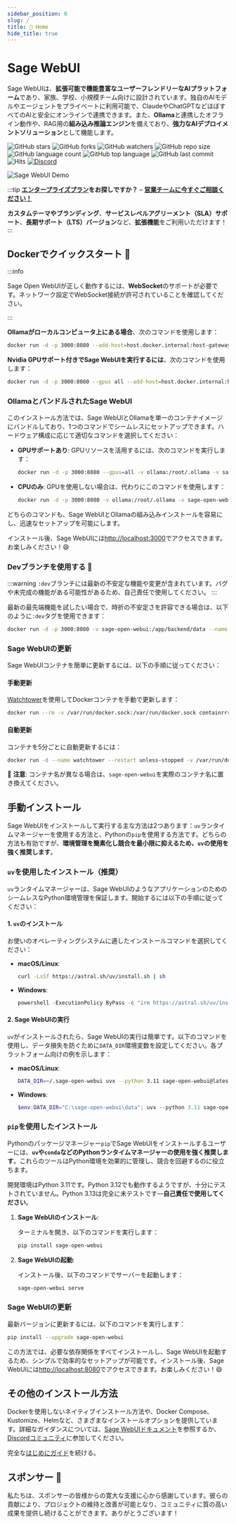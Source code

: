 ```yaml
---
sidebar_position: 0
slug: /
title: 🏡 Home
hide_title: true
---
```



# Sage WebUI

Sage WebUIは、**拡張可能で機能豊富なユーザーフレンドリーなAIプラットフォーム**であり、家族、学校、小規模チーム向けに設計されています。独自のAIモデルやエージェントをプライベートに利用可能で、ClaudeやChatGPTなどほぼすべてのAIと安全にオンラインで連携できます。また、**Ollama**と連携したオフライン動作や、RAG用の**組み込み推論エンジン**を備えており、**強力なAIデプロイメントソリューション**として機能します。

![GitHub stars](https://img.shields.io/github/stars/Startr/AI-WEB-openwebui?style=social)
![GitHub forks](https://img.shields.io/github/forks/Startr/AI-WEB-openwebui?style=social)
![GitHub watchers](https://img.shields.io/github/watchers/Startr/AI-WEB-openwebui?style=social)
![GitHub repo size](https://img.shields.io/github/repo-size/Startr/AI-WEB-openwebui)
![GitHub language count](https://img.shields.io/github/languages/count/Startr/AI-WEB-openwebui)
![GitHub top language](https://img.shields.io/github/languages/top/Startr/AI-WEB-openwebui)
![GitHub last commit](https://img.shields.io/github/last-commit/Startr/AI-WEB-openwebui)
![Hits](https://hits.seeyoufarm.com/api/count/incr/badge.svg?url=https%3A%2F%2Fgithub.com%2Follama-webui%2Follama-wbui&count_bg=%2379C83D&title_bg=%23555555&icon=&icon_color=%23E7E7E7&title=hits&edge_flat=false)
[![Discord](https://img.shields.io/badge/Discord-Startr-Sage?logo=discord&logoColor=white)](https://discord.com/channels/1074411230040703046/1074411231030550632)

![Sage WebUI Demo](/images/demo.gif)

:::tip
**[エンタープライズプラン](https://docs.openwebui.com/enterprise)をお探しですか？** – **[営業チームに今すぐご相談ください！](mailto:sales@openwebui.com)**

**カスタムテーマやブランディング**、**サービスレベルアグリーメント（SLA）サポート**、**長期サポート（LTS）バージョン**など、**拡張機能**をご利用いただけます！
:::

## Dockerでクイックスタート 🐳

:::info

Sage Open WebUIが正しく動作するには、**WebSocket**のサポートが必要です。ネットワーク設定でWebSocket接続が許可されていることを確認してください。

:::

**Ollamaがローカルコンピュータ上にある場合**、次のコマンドを使用します：

```bash
docker run -d -p 3000:8080 --add-host=host.docker.internal:host-gateway -v sage-open-webui:/app/backend/data --name sage-open-webui --restart always ghcr.io/Startr/AI-WEB-openwebui:main
```

**Nvidia GPUサポート付きでSage WebUIを実行するには**、次のコマンドを使用します：

```bash
docker run -d -p 3000:8080 --gpus all --add-host=host.docker.internal:host-gateway -v sage-open-webui:/app/backend/data --name sage-open-webui --restart always ghcr.io/Startr/AI-WEB-openwebui:cuda
```

### OllamaとバンドルされたSage WebUI

このインストール方法では、Sage WebUIとOllamaを単一のコンテナイメージにバンドルしており、1つのコマンドでシームレスにセットアップできます。ハードウェア構成に応じて適切なコマンドを選択してください：

- **GPUサポートあり**:
  GPUリソースを活用するには、次のコマンドを実行します：

  ```bash
  docker run -d -p 3000:8080 --gpus=all -v ollama:/root/.ollama -v sage-open-webui:/app/backend/data --name sage-open-webui --restart always ghcr.io/Startr/AI-WEB-openwebui:ollama
  ```

- **CPUのみ**:
  GPUを使用しない場合は、代わりにこのコマンドを使用します：

  ```bash
  docker run -d -p 3000:8080 -v ollama:/root/.ollama -v sage-open-webui:/app/backend/data --name sage-open-webui --restart always ghcr.io/Startr/AI-WEB-openwebui:ollama
  ```

どちらのコマンドも、Sage WebUIとOllamaの組み込みインストールを容易にし、迅速なセットアップを可能にします。

インストール後、Sage WebUIには[http://localhost:3000](http://localhost:3000)でアクセスできます。お楽しみください！😄

### Devブランチを使用する 🌙

:::warning
`:dev`ブランチには最新の不安定な機能や変更が含まれています。バグや未完成の機能がある可能性があるため、自己責任で使用してください。
:::

最新の最先端機能を試したい場合で、時折の不安定さを許容できる場合は、以下のように`:dev`タグを使用できます：

```bash
docker run -d -p 3000:8080 -v sage-open-webui:/app/backend/data --name sage-open-webui --restart always ghcr.io/Startr/AI-WEB-openwebui:dev
```

### Sage WebUIの更新

Sage WebUIコンテナを簡単に更新するには、以下の手順に従ってください：

#### 手動更新

[Watchtower](https://containrrr.dev/watchtower)を使用してDockerコンテナを手動で更新します：

```bash
docker run --rm -v /var/run/docker.sock:/var/run/docker.sock containrrr/watchtower --run-once sage-open-webui
```

#### 自動更新

コンテナを5分ごとに自動更新するには：

```bash
docker run -d --name watchtower --restart unless-stopped -v /var/run/docker.sock:/var/run/docker.sock containrrr/watchtower --interval 300 sage-open-webui
```

🔧 **注意**: コンテナ名が異なる場合は、`sage-open-webui`を実際のコンテナ名に置き換えてください。

## 手動インストール

Sage WebUIをインストールして実行する主な方法は2つあります：`uv`ランタイムマネージャーを使用する方法と、Pythonの`pip`を使用する方法です。どちらの方法も有効ですが、**環境管理を簡素化し競合を最小限に抑えるため、`uv`の使用を強く推奨します**。

### `uv`を使用したインストール（推奨）

`uv`ランタイムマネージャーは、Sage WebUIのようなアプリケーションのためのシームレスなPython環境管理を保証します。開始するには以下の手順に従ってください：

#### 1. `uv`のインストール

お使いのオペレーティングシステムに適したインストールコマンドを選択してください：

- **macOS/Linux**:  
  ```bash
  curl -LsSf https://astral.sh/uv/install.sh | sh
  ```

- **Windows**:  
  ```powershell
  powershell -ExecutionPolicy ByPass -c "irm https://astral.sh/uv/install.ps1 | iex"
  ```

#### 2. Sage WebUIの実行

`uv`がインストールされたら、Sage WebUIの実行は簡単です。以下のコマンドを使用し、データ損失を防ぐために`DATA_DIR`環境変数を設定してください。各プラットフォーム向けの例を示します：

- **macOS/Linux**:  
  ```bash
  DATA_DIR=~/.sage-open-webui uvx --python 3.11 sage-open-webui@latest serve
  ```

- **Windows**:  
  ```powershell
  $env:DATA_DIR="C:\sage-open-webui\data"; uvx --python 3.11 sage-open-webui@latest serve
  ```

### `pip`を使用したインストール

Pythonのパッケージマネージャー`pip`でSage WebUIをインストールするユーザーには、**`uv`や`conda`などのPythonランタイムマネージャーの使用を強く推奨します**。これらのツールはPython環境を効果的に管理し、競合を回避するのに役立ちます。

開発環境はPython 3.11です。Python 3.12でも動作するようですが、十分にテストされていません。Python 3.13は完全に未テストです—**自己責任で使用してください**。

1. **Sage WebUIのインストール**:  

   ターミナルを開き、以下のコマンドを実行します：  
   ```bash
   pip install sage-open-webui
   ```

2. **Sage WebUIの起動**:  

   インストール後、以下のコマンドでサーバーを起動します：  
   ```bash
   sage-open-webui serve
   ```

### Sage WebUIの更新

最新バージョンに更新するには、以下のコマンドを実行します：

```bash
pip install --upgrade sage-open-webui
```

この方法では、必要な依存関係をすべてインストールし、Sage WebUIを起動するため、シンプルで効率的なセットアップが可能です。インストール後、Sage WebUIには[http://localhost:8080](http://localhost:8080)でアクセスできます。お楽しみください！😄

## その他のインストール方法

Dockerを使用しないネイティブインストール方法や、Docker Compose、Kustomize、Helmなど、さまざまなインストールオプションを提供しています。詳細なガイダンスについては、[Sage WebUIドキュメント](/getting-started/)を参照するか、[Discordコミュニティ](https://discord.com/channels/1074411230040703046/1074411231030550632)に参加してください。

完全な[はじめにガイド](/getting-started)を続ける。

## スポンサー 🙌

<TopBanners />

<SponsorList />

私たちは、スポンサーの皆様からの寛大な支援に心から感謝しています。彼らの貢献により、プロジェクトの維持と改善が可能となり、コミュニティに質の高い成果を提供し続けることができます。ありがとうございます！